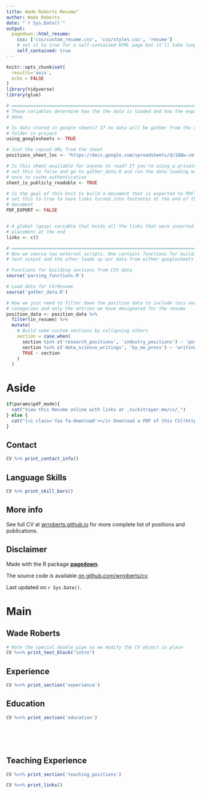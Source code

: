 ```yaml
---
title: Wade Roberts Resume"
author: Wade Roberts
date: "`r Sys.Date()`"
output:
  pagedown::html_resume:
    css: ['css/custom_resume.css', 'css/styles.css', 'resume']
    # set it to true for a self-contained HTML page but it'll take longer to render
    self_contained: true
---
```



```r
knitr::opts_chunk$set(
  results='asis', 
  echo = FALSE
)
library(tidyverse)
library(glue)

# ======================================================================
# These variables determine how the the data is loaded and how the exports are
# done.

# Is data stored in google sheets? If no data will be gather from the csvs/
# folder in project
using_googlesheets <- TRUE

# Just the copied URL from the sheet
positions_sheet_loc <- "https://docs.google.com/spreadsheets/d/1QQw-cmf3ubSdoPEKwHT4hPw7g1BmWUCtXAXzj9xfWAA"

# Is this sheet available for anyone to read? If you're using a private sheet
# set this to false and go to gather_data.R and run the data loading manually
# once to cache authentication
sheet_is_publicly_readable <- TRUE

# Is the goal of this knit to build a document that is exported to PDF? If so
# set this to true to have links turned into footnotes at the end of the
# document
PDF_EXPORT <- FALSE


# A global (gasp) variable that holds all the links that were inserted for
# placement at the end
links <- c()

# ======================================================================
# Now we source two external scripts. One contains functions for building the
# text output and the other loads up our data from either googlesheets or csvs

# Functions for building sections from CSV data
source('parsing_functions.R') 

# Load data for CV/Resume
source('gather_data.R')

# Now we just need to filter down the position data to include less verbose
# categories and only the entries we have designated for the resume
position_data <- position_data %>% 
  filter(in_resume) %>% 
  mutate(
    # Build some custom sections by collapsing others
    section = case_when(
      section %in% c('research_positions', 'industry_positions') ~ 'positions', 
      section %in% c('data_science_writings', 'by_me_press') ~ 'writings',
      TRUE ~ section
    )
  ) 
```



Aside
================================================================================


```r
if(params$pdf_mode){
  cat("View this Resume online with links at _nickstrayer.me/cv/_")
} else {
  cat("[<i class='fas fa-download'></i> Download a PDF of this CV](https://github.com/wrroberts/cv/raw/master/roberts_cv.pdf)")
}
```

Contact {#contact}
--------------------------------------------------------------------------------

```r
CV %>% print_contact_info()
```



Language Skills {#skills}
--------------------------------------------------------------------------------

```r
CV %>% print_skill_bars()
```


More info {#more-info}
--------------------------------------------------------------------------------

See full CV at [wrroberts.github.io](https://wrroberts.github.io) for more complete list of positions and publications.



Disclaimer {#disclaimer}
--------------------------------------------------------------------------------

Made with the R package [**pagedown**](https://github.com/rstudio/pagedown). 

The source code is available [on github.com/wrroberts/cv](https://github.com/wrroberts/cv).

Last updated on `r Sys.Date()`.



Main
================================================================================

Wade Roberts {#title}
--------------------------------------------------------------------------------

```r
# Note the special double pipe so we modify the CV object in place
CV %<>% print_text_block("intro") 
```


Experience {data-icon=suitcase}
--------------------------------------------------------------------------------

```r
CV %<>% print_section('experience')
```


Education {data-icon=graduation-cap data-concise=true}
--------------------------------------------------------------------------------

```r
CV %<>% print_section('education')
```



<!-- These breaks just force a new page so section doesnt get cut off -->
<br>
<br>
<br>

Teaching Experience {data-icon=chalkboard-teacher}
--------------------------------------------------------------------------------


```r
CV %<>% print_section('teaching_positions')
```



```r
CV %<>% print_links()
```


